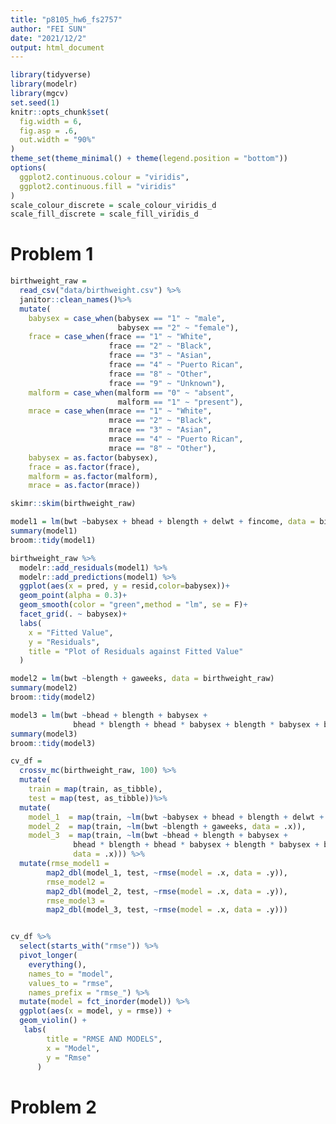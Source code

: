 ```yaml
---
title: "p8105_hw6_fs2757"
author: "FEI SUN"
date: "2021/12/2"
output: html_document
---
```


```r
library(tidyverse)
library(modelr)
library(mgcv)
set.seed(1)
knitr::opts_chunk$set(
  fig.width = 6,
  fig.asp = .6,
  out.width = "90%"
)
theme_set(theme_minimal() + theme(legend.position = "bottom"))
options(
  ggplot2.continuous.colour = "viridis",
  ggplot2.continuous.fill = "viridis"
)
scale_colour_discrete = scale_colour_viridis_d
scale_fill_discrete = scale_fill_viridis_d
```
# Problem 1
```r
birthweight_raw = 
  read_csv("data/birthweight.csv") %>% 
  janitor::clean_names()%>% 
  mutate(
    babysex = case_when(babysex == "1" ~ "male",
                        babysex == "2" ~ "female"),
    frace = case_when(frace == "1" ~ "White",
                      frace == "2" ~ "Black",
                      frace == "3" ~ "Asian",
                      frace == "4" ~ "Puerto Rican", 
                      frace == "8" ~ "Other",
                      frace == "9" ~ "Unknown"),
    malform = case_when(malform == "0" ~ "absent",
                        malform == "1" ~ "present"),
    mrace = case_when(mrace == "1" ~ "White",
                      mrace == "2" ~ "Black",
                      mrace == "3" ~ "Asian",
                      mrace == "4" ~ "Puerto Rican",
                      mrace == "8" ~ "Other"),
    babysex = as.factor(babysex),
    frace = as.factor(frace),
    malform = as.factor(malform),
    mrace = as.factor(mrace))

skimr::skim(birthweight_raw)

```

```r
model1 = lm(bwt ~babysex + bhead + blength + delwt + fincome, data = birthweight_raw)
summary(model1)
broom::tidy(model1)

birthweight_raw %>% 
  modelr::add_residuals(model1) %>% 
  modelr::add_predictions(model1) %>% 
  ggplot(aes(x = pred, y = resid,color=babysex))+
  geom_point(alpha = 0.3)+
  geom_smooth(color = "green",method = "lm", se = F)+
  facet_grid(. ~ babysex)+
  labs(
    x = "Fitted Value",
    y = "Residuals",
    title = "Plot of Residuals against Fitted Value"
  )

```

```r
model2 = lm(bwt ~blength + gaweeks, data = birthweight_raw)
summary(model2)
broom::tidy(model2)

```



```r
model3 = lm(bwt ~bhead + blength + babysex + 
              bhead * blength + bhead * babysex + blength * babysex + bhead * blength * babysex, data = birthweight_raw)
summary(model3)
broom::tidy(model3)

```

```r
cv_df =
  crossv_mc(birthweight_raw, 100) %>%
  mutate(
    train = map(train, as_tibble),
    test = map(test, as_tibble))%>%
  mutate(
    model_1  = map(train, ~lm(bwt ~babysex + bhead + blength + delwt + fincome, data = .x)),
    model_2  = map(train, ~lm(bwt ~blength + gaweeks, data = .x)),
    model_3  = map(train, ~lm(bwt ~bhead + blength + babysex + 
              bhead * blength + bhead * babysex + blength * babysex + bhead * blength * babysex,
              data = .x))) %>% 
  mutate(rmse_model1 = 
        map2_dbl(model_1, test, ~rmse(model = .x, data = .y)),
        rmse_model2 = 
        map2_dbl(model_2, test, ~rmse(model = .x, data = .y)),
        rmse_model3 =
        map2_dbl(model_3, test, ~rmse(model = .x, data = .y)))


cv_df %>% 
  select(starts_with("rmse")) %>% 
  pivot_longer(
    everything(),
    names_to = "model", 
    values_to = "rmse",
    names_prefix = "rmse_") %>% 
  mutate(model = fct_inorder(model)) %>% 
  ggplot(aes(x = model, y = rmse)) + 
  geom_violin() +
   labs(
        title = "RMSE AND MODELS",
        x = "Model",
        y = "Rmse"
      )

```

# Problem 2


